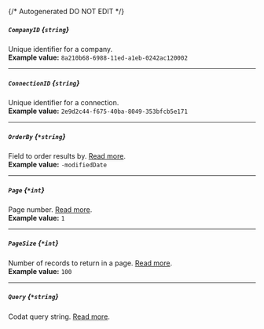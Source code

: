 {/* Autogenerated DO NOT EDIT  */}
##### `CompanyID` *{`string`}*
Unique identifier for a company.
<br/>
**Example value:** `8a210b68-6988-11ed-a1eb-0242ac120002`

---
##### `ConnectionID` *{`string`}*
Unique identifier for a connection.
<br/>
**Example value:** `2e9d2c44-f675-40ba-8049-353bfcb5e171`

---
##### `OrderBy` *{`*string`}*
Field to order results by. [Read more](https://docs.codat.io/using\-the\-api/ordering\-results).
<br/>
**Example value:** `-modifiedDate`

---
##### `Page` *{`*int`}*
Page number. [Read more](https://docs.codat.io/using\-the\-api/paging).
<br/>
**Example value:** `1`

---
##### `PageSize` *{`*int`}*
Number of records to return in a page. [Read more](https://docs.codat.io/using\-the\-api/paging).
<br/>
**Example value:** `100`

---
##### `Query` *{`*string`}*
Codat query string. [Read more](https://docs.codat.io/using\-the\-api/querying).

